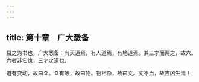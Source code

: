 ```yaml
---
---
---
```

title: 第十章　广大悉备
---




易之为书也，广大悉备：有天道焉，有人道焉，有地道焉。兼三才而两之，故六。六者非它也，三才之道也。

道有变动，故曰爻。爻有等，故曰物。物相杂，故曰文。文不当，故吉凶生焉！